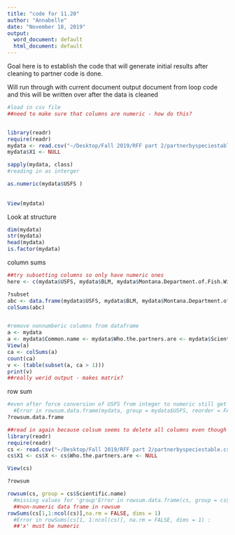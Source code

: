 ```yaml
---
title: "code for 11.20"
author: "Annabelle"
date: "November 18, 2019"
output:
  word_document: default
  html_document: default
---
```


Goal here is to establish the code that will generate initial results after cleaning to partner code is done. 

Will run through with current document output document from loop code and this will be written over after the data is cleaned

```r
#load in csv file
##need to make sure that columns are numeric - how do this? 


library(readr)
require(readr)
mydata <- read.csv("~/Desktop/Fall 2019/RFF part 2/partnerbyspeciestable.csv", header = TRUE, stringsAsFactors=FALSE)
mydata$X1 <- NULL

sapply(mydata, class)
#reading in as interger 

as.numeric(mydata$USFS )
                   
                   
View(mydata)
```


Look at structure 

```r
dim(mydata)
str(mydata)
head(mydata)
is.factor(mydata)
```


column sums 

```r

##try subsetting columns so only have numeric ones
here <- c(mydata$USFS, mydata$BLM, mydata$Montana.Department.of.Fish.Wildlife.and.Parks)

?subset
abc <- data.frame(mydata$USFS, mydata$BLM, mydata$Montana.Department.of.Fish.Wildlife.and.Parks)
colSums(abc)


#remove nonnumberic columns from dataframe
a <- mydata
a <- mydata$Common.name <- mydata$Who.the.partners.are <- mydata$Scientific.name <- NULL
View(a)
ca <- colSums(a)
count(ca)
v <- (table(subset(a, ca > 1)))
print(v)
##really werid output - makes matrix?


```


row sum 
```r

#even after force conversion of USFS from integer to numeric still get this error ::
  #Error in rowsum.data.frame(mydata, group = mydata$USFS, reorder = FALSE, : non-numeric data frame in rowsum
?rowsum.data.frame

##read in again because colsum seems to delete all columns even though tried to subset it 
library(readr)
require(readr)
cs <- read.csv("~/Desktop/Fall 2019/RFF part 2/partnerbyspeciestable.csv", header = TRUE, stringsAsFactors=FALSE)
cs$X1 <- cs$X <- cs$Who.the.partners.are <- NULL

View(cs)

?rowsum

rowsum(cs, group = cs$Scientific.name)
  #missing values for 'group'Error in rowsum.data.frame(cs, group = cs$Scientific.name) : 
  ##non-numeric data frame in rowsum
rowSums(cs[1,1:ncol(cs)],na.rm = FALSE, dims = 1)
  #Error in rowSums(cs[1, 1:ncol(cs)], na.rm = FALSE, dims = 1) : 
  ##'x' must be numeric

```


